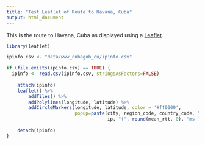 ```yaml
---
title: "Test Leaflet of Route to Havana, Cuba"
output: html_document
---
```


This is the route to Havana, Cuba as displayed using a [Leaflet](http://leafletjs.com/).

```r
library(leaflet)

ipinfo.csv <- "data/www_cubagob_cu/ipinfo.csv"

if (file.exists(ipinfo.csv) == TRUE) {
  ipinfo <- read.csv(ipinfo.csv, stringsAsFactors=FALSE)
  
    attach(ipinfo)
    leaflet() %>% 
        addTiles() %>% 
        addPolylines(longitude, latitude) %>%
        addCircleMarkers(longitude, latitude, color = '#ff0000', 
                         popup=paste(city, region_code, country_code, "-",
                                     ip, "(", round(mean_rtt, 0), "ms )"))
    
    detach(ipinfo)
}
```

